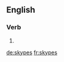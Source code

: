 
==English==

===Verb===
{{head|en}}

# {{en-third-person singular of|skype}}

[[de:skypes]]
[[fr:skypes]]